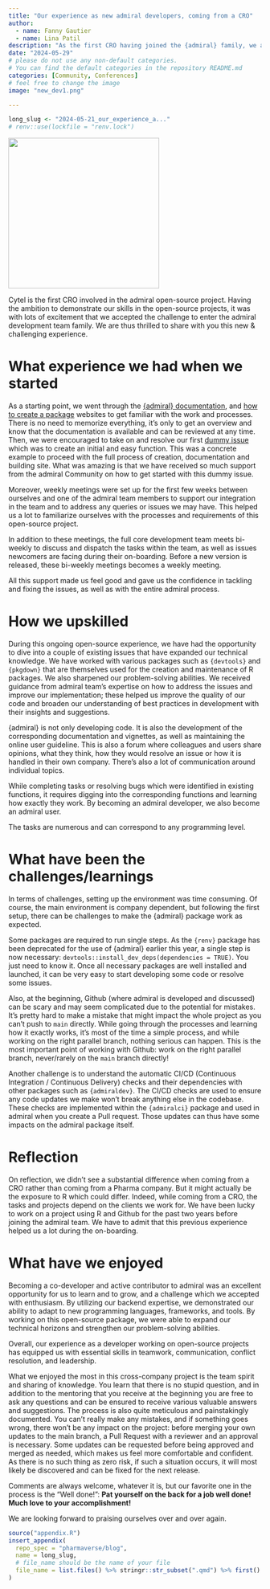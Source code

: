 ```yaml
---
title: "Our experience as new admiral developers, coming from a CRO"
author:
  - name: Fanny Gautier
  - name: Lina Patil
description: "As the first CRO having joined the {admiral} family, we are very excited to share with you our first steps and thoughts in this new adventure"
date: "2024-05-29"
# please do not use any non-default categories.
# You can find the default categories in the repository README.md
categories: [Community, Conferences]
# feel free to change the image
image: "new_dev1.png"

---
```


<!--------------- typical setup ----------------->

```r
long_slug <- "2024-05-21_our_experience_a..."
# renv::use(lockfile = "renv.lock")
```

<!--------------- post begins here ----------------->
![](new_dev2.png){fig-align="center" width="300"}

Cytel is the first CRO involved in the admiral open-source project. Having the ambition to demonstrate our skills in the open-source projects, it was with lots of excitement that we accepted the challenge to enter the admiral development team family. We are thus thrilled to share with you this new & challenging experience. 

# What experience we had when we started 

As a starting point, we went through the [{admiral} documentation](https://pharmaverse.github.io/admiraldev/articles/programming_strategy.html), and [how to create a package](https://r-pkgs.org/) websites to get familiar with the work and processes. There is no need to memorize everything, it's only to get an overview and know that the documentation is available and can be reviewed at any time. Then, we were encouraged to take on and resolve our first [dummy issue](https://github.com/pharmaverse/admiral/issues/1839) which was to create an initial and easy function. This was a concrete example to proceed with the full process of creation, documentation and building site. What was amazing is that we have received so much support from the admiral Community on how to get started with this dummy issue.  

Moreover, weekly meetings were set up for the first few weeks between ourselves and one of the admiral team members to support our integration in the team and to address any queries or issues we may have. This helped us a lot to familiarize ourselves with the processes and requirements of this open-source project. 

In addition to these meetings, the full core development team meets bi-weekly to discuss and dispatch the tasks within the team, as well as issues newcomers are facing during their on-boarding. Before a new version is released, these bi-weekly meetings becomes a weekly meeting.  

All this support made us feel good and gave us the confidence in tackling and fixing the issues, as well as with the entire admiral process.

# How we upskilled 

During this ongoing open-source experience, we have had the opportunity to dive into a couple of existing issues that have expanded our technical knowledge. We have worked with various packages such as `{devtools}` and `{pkgdown}` that are themselves used for the creation and maintenance of R packages. We also sharpened our problem-solving abilities. We received guidance from admiral team's expertise on how to address the issues and improve our implementation; these helped us improve the quality of our code and broaden our understanding of best practices in development with their insights and suggestions.

{admiral} is not only developing code. It is also the development of the corresponding documentation and vignettes, as well as maintaining the online user guideline. This is also a forum where colleagues and users share opinions, what they think, how they would resolve an issue or how it is handled in their own company. There's also a lot of communication around individual topics. 

While completing tasks or resolving bugs which were identified in existing functions, it requires digging into the corresponding functions and learning how exactly they work. By becoming an admiral developer, we also become an admiral user. 

The tasks are numerous and can correspond to any programming level. 

# What have been the challenges/learnings 

In terms of challenges, setting up the environment was time consuming. Of course, the main environment is company dependent, but following the first setup, there can be challenges to make the {admiral} package work as expected.  

Some packages are required to run single steps. As the `{renv}` package has been deprecated for the use of {admiral} earlier this year, a single step is now necessary: `devtools::install_dev_deps(dependencies = TRUE)`. You just need to know it. Once all necessary packages are well installed and launched, it can be very easy to start developing some code or resolve some issues. 

Also, at the beginning, Github (where admiral is developed and discussed) can be scary and may seem complicated due to the potential for mistakes. It's pretty hard to make a mistake that might impact the whole project as you can't push to `main` directly. While going through the processes and learning how it exactly works, it's most of the time a simple process, and while working on the right parallel branch, nothing serious can happen. This is the most important point of working with Github: work on the right parallel branch, never/rarely on the `main` branch directly!

Another challenge is to understand the automatic CI/CD (Continuous Integration / Continuous Delivery) checks and their dependencies with other packages such as `{admiraldev}`. The CI/CD checks are used to ensure any code updates we make won't break anything else in the codebase. These checks are implemented within the `{admiralci}` package and used in admiral when you create a Pull request. Those updates can thus have some impacts on the admiral package itself. 

# Reflection 

On reflection, we didn't see a substantial difference when coming from a CRO rather than coming from a Pharma company. But it might actually be the exposure to R which could differ. Indeed, while coming from a CRO, the tasks and projects depend on the clients we work for. We have been lucky to work on a project using R and Github for the past two years before joining the admiral team. We have to admit that this previous experience helped us a lot during the on-boarding. 

# What have we enjoyed 

Becoming a co-developer and active contributor to admiral was an excellent opportunity for us to learn and to grow, and a challenge which we accepted with enthusiasm. By utilizing our backend expertise, we demonstrated our ability to adapt to new programming languages, frameworks, and tools. By working on this open-source package, we were able to expand our technical horizons and strengthen our problem-solving abilities. 

Overall, our experience as a developer working on open-source projects has equipped us with essential skills in teamwork, communication, conflict resolution, and leadership. 

What we enjoyed the most in this cross-company project is the team spirit and sharing of knowledge. You learn that there is no stupid question, and in addition to the mentoring that you receive at the beginning you are free to ask any questions and can be ensured to receive various valuable answers and suggestions. The process is also quite meticulous and painstakingly documented. You can't really make any mistakes, and if something goes wrong, there won't be any impact on the project: before merging your own updates to the main branch, a Pull Request with a reviewer and an approval is necessary. Some updates can be requested before being approved and merged as needed, which makes us feel more comfortable and confident.  
As there is no such thing as zero risk, if such a situation occurs, it will most likely be discovered and can be fixed for the next release. 

Comments are always welcome, whatever it is, but our favorite one in the process is the "Well done!": __Pat yourself on the back for a job well done! Much love to your accomplishment!__

We are looking forward to praising ourselves over and over again.


<!--------------- appendices go here ----------------->

```r
source("appendix.R")
insert_appendix(
  repo_spec = "pharmaverse/blog",
  name = long_slug,
  # file_name should be the name of your file
  file_name = list.files() %>% stringr::str_subset(".qmd") %>% first()
)
```
